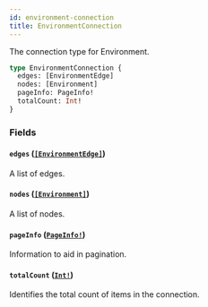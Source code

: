 ```yaml
---
id: environment-connection
title: EnvironmentConnection
---
```


The connection type for Environment.

```graphql
type EnvironmentConnection {
  edges: [EnvironmentEdge]
  nodes: [Environment]
  pageInfo: PageInfo!
  totalCount: Int!
}
```

### Fields

#### `edges` ([`[EnvironmentEdge]`](/docs/api/objects/environment-edge))

A list of edges.

#### `nodes` ([`[Environment]`](/docs/api/objects/environment))

A list of nodes.

#### `pageInfo` ([`PageInfo!`](/docs/api/objects/page-info))

Information to aid in pagination.

#### `totalCount` ([`Int!`](/docs/api/scalars/int))

Identifies the total count of items in the connection.
